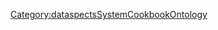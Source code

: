 {{PropertyPage
|SMWHasType=Text
|HasEntityKeywords=Elastic
}}
[[Category:dataspectsSystemCookbookOntology]]
